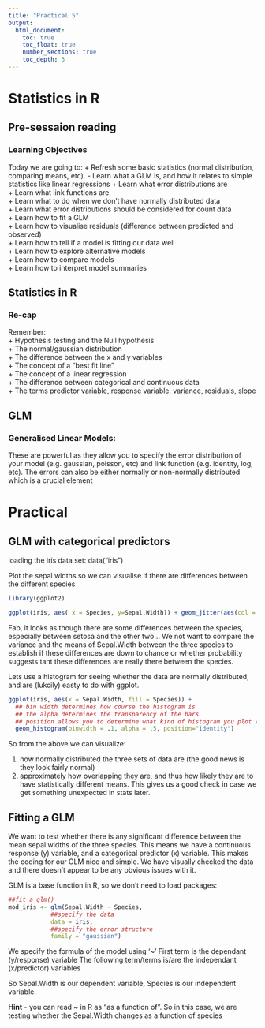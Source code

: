 ```yaml
---
title: "Practical 5"
output:
  html_document:
    toc: true
    toc_float: true
    number_sections: true
    toc_depth: 3
---
```



# Statistics in R
## Pre-sessaion reading
### Learning Objectives
Today we are going to:
  + Refresh some basic statistics (normal distribution, comparing means, etc).
  - Learn what a GLM is, and how it relates to simple statistics like linear regressions
  + Learn what error distributions are  
  + Learn what link functions are  
  + Learn what to do when we don’t have normally distributed data  
  + Learn what error distributions should be considered for count data  
  + Learn how to fit a GLM  
  + Learn how to visualise residuals (difference between predicted and observed)  
  + Learn how to tell if a model is fitting our data well  
  + Learn how to explore alternative models  
  + Learn how to compare models  
  + Learn how to interpret model summaries  
 
## Statistics in R 
### Re-cap
Remember:  
  + Hypothesis testing and the Null hypothesis  
  + The normal/gaussian distribution  
  + The difference between the x and y variables  
  + The concept of a “best fit line”  
  + The concept of a linear regression  
  + The difference between categorical and continuous data  
  + The terms predictor variable, response variable, variance, residuals, slope  

## GLM
### Generalised Linear Models: 
These are powerful as they allow you to specify the error distribution of your model (e.g. gaussian, poisson, etc) and link function (e.g. identity, log, etc). 
The errors can also be either normally or non-normally distributed which is a crucial element 



#  Practical 
## GLM with categorical predictors 

loading the iris data set: 
data("iris")

Plot the sepal widths so we can visualise if there are differences between the different species

``` r
library(ggplot2)
```

```r
ggplot(iris, aes( x = Species, y=Sepal.Width)) + geom_jitter(aes(col = Species)) + theme_bw()
```

Fab, it looks as though there are some differences between the species, especially between setosa and the other two...
We not want to compare the variance and the means of Sepal.Width between the three species to establish if these differences are down to chance or whether probability suggests taht these differences are really there between the species. 

Lets use a histogram for seeing whether the data are normally distributed, and are (lukcily) easty to do with ggplot. 

```r
ggplot(iris, aes(x = Sepal.Width, fill = Species)) +
  ## bin width determines how course the histogram is
  ## the alpha determines the transparency of the bars
  ## position allows you to determine what kind of histogram you plot (e.g. stacked vs overlapping). try changing to position="stack"
  geom_histogram(binwidth = .1, alpha = .5, position="identity")

```

So from the above we can visualize:

1. how normally distributed the three sets of data are (the good news is they look fairly normal)  
2. approximately how overlapping they are, and thus how likely they are to have statistically different means. This gives us a good check in case we get something unexpected in stats later.  

## Fitting a GLM 
We want to test whether there is any significant difference between the mean sepal widths of the three species. This means we have a continuous response (y) variable, and a categorical predictor (x) variable. 
This makes the coding for our GLM nice and simple. We have visually checked the data and there doesn't appear to be any obvious issues with it.

GLM is a base function in R, so we don't need to load packages:

```r
##fit a glm()
mod_iris <- glm(Sepal.Width ~ Species,
            ##specify the data
            data = iris,
            ##specify the error structure
            family = "gaussian")
```

We specify the formula of the model using ‘~’
First term is the dependant (y/response) variable
The following term/terms is/are the independant (x/predictor) variables

So Sepal.Width is our dependent variable, Species is our independent variable. 

**Hint** - you can read ~ in R as “as a function of”. So in this case, we are testing whether the Sepal.Width changes as a function of species


